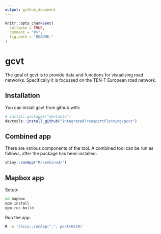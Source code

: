 ```yaml
---
output: github_document
---
```


<!-- README.md is generated from README.Rmd. Please edit that file -->
<!-- Generate with R -e 'rmarkdown::render("README.Rmd")' -->

```r
knitr::opts_chunk$set(
  collapse = TRUE,
  comment = "#>",
  fig.path = "README-"
)
```

# gcvt

The goal of gcvt is to provide data and functions for visualising
    road networks. Specifically it is focussed on the TEN-T European
    road network.

## Installation

You can install gcvt from github with:

```r
# install.packages("devtools")
devtools::install_github("IntegratedTransportPlanning/gcvt")
```

## Combined app

There are various components of the tool.
A combined tool can be run as follows, after the package has been installed:

```r
shiny::runApp("R/combined/")
```

## Mapbox app

Setup:

```sh
cd mapbox
npm install
npm run build
```

Run the app:

```sh
R -e 'shiny::runApp(".", port=6619)'
```
